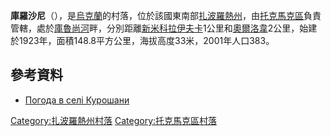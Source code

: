 {{coord|47|6|4|N|35|40|37|E|scale:100000|display=title}}

'''庫羅沙尼'''（{{lang-uk|Курошани}}），是[[烏克蘭|烏克蘭]]的村落，位於該國東南部[[扎波羅熱州|扎波羅熱州]]，由[[托克馬克區|托克馬克區]]負責管轄，處於[[庫魯尚河|庫魯尚河]]畔，分別距離[[新米科拉伊夫卡_(托克馬克區)|新米科拉伊夫卡]]1公里和[[奧爾洛韋_(梅利托波爾區)|奧爾洛韋]]2公里，始建於1923年，面積148.8平方公里，海拔高度33米，2001年人口383。

==參考資料==
* [http://weather.in.ua/ua/zaporozhskaja/12855 Погода в селі Курошани] {{Wayback|url=http://weather.in.ua/ua/zaporozhskaja/12855 |date=20111220170815 }}

[[Category:扎波羅熱州村落|Category:扎波羅熱州村落]]
[[Category:托克馬克區村落|Category:托克馬克區村落]]


{{Zaporizhia-geo-stub}}